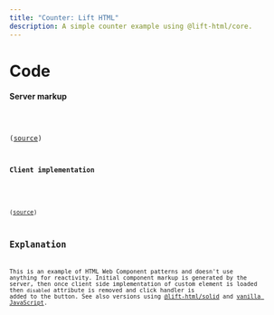 ```yaml
---
title: "Counter: Lift HTML"
description: A simple counter example using @lift-html/core.
---
```



<Counter />

# Code

#### Server markup


<Code code={CounterText} lang="astro" title='CoreCounter.astro' />

([source](https://github.com/JLarky/lift-html/tree/main/docs/src/components/examples/core-counter/CoreCounter.astro))

#### Client implementation


<Code code={CounterTsText} lang="ts" title='core-counter.ts' />

([source](https://github.com/JLarky/lift-html/tree/main/docs/src/components/examples/core-counter/core-counter.ts))

## Explanation

This is an example of HTML Web Component patterns and doesn't use anything for reactivity. Initial component markup is generated by the server, then once client side implementation of custom element is loaded then `disabled` attribute is removed and click handler is added to the button. See also versions using [@lift-html/solid](/examples/solid-counter/) and [vanilla JavaScript](/examples/vanilla-counter/).
